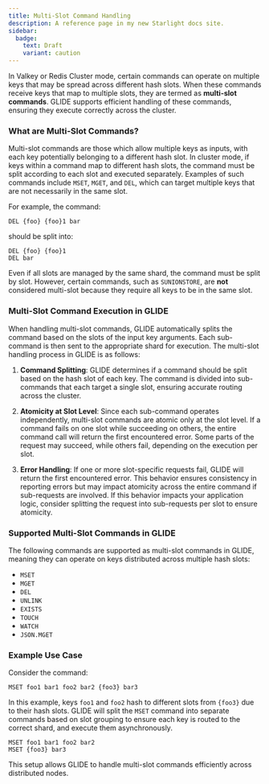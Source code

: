 ```yaml
---
title: Multi-Slot Command Handling
description: A reference page in my new Starlight docs site.
sidebar:
  badge:
    text: Draft
    variant: caution
---
```


In Valkey or Redis Cluster mode, certain commands can operate on multiple keys that may be spread across different hash slots. When these commands receive keys that map to multiple slots, they are termed as **multi-slot commands**. GLIDE supports efficient handling of these commands, ensuring they execute correctly across the cluster.

### What are Multi-Slot Commands?
Multi-slot commands are those which allow multiple keys as inputs, with each key potentially belonging to a different hash slot. In cluster mode, if keys within a command map to different hash slots, the command must be split according to each slot and executed separately. Examples of such commands include `MSET`, `MGET`, and `DEL`, which can target multiple keys that are not necessarily in the same slot.

For example, the command:
```
DEL {foo} {foo}1 bar
```
should be split into:
```
DEL {foo} {foo}1
DEL bar
```
Even if all slots are managed by the same shard, the command must be split by slot. However, certain commands, such as `SUNIONSTORE`, are **not** considered multi-slot because they require all keys to be in the same slot.

### Multi-Slot Command Execution in GLIDE

When handling multi-slot commands, GLIDE automatically splits the command based on the slots of the input key arguments. Each sub-command is then sent to the appropriate shard for execution. The multi-slot handling process in GLIDE is as follows:

1. **Command Splitting**:
   GLIDE determines if a command should be split based on the hash slot of each key. The command is divided into sub-commands that each target a single slot, ensuring accurate routing across the cluster.

2. **Atomicity at Slot Level**:
   Since each sub-command operates independently, multi-slot commands are atomic only at the slot level. If a command fails on one slot while succeeding on others, the entire command call will return the first encountered error. Some parts of the request may succeed, while others fail, depending on the execution per slot.

3. **Error Handling**:
   If one or more slot-specific requests fail, GLIDE will return the first encountered error. This behavior ensures consistency in reporting errors but may impact atomicity across the entire command if sub-requests are involved. If this behavior impacts your application logic, consider splitting the request into sub-requests per slot to ensure atomicity.

### Supported Multi-Slot Commands in GLIDE

The following commands are supported as multi-slot commands in GLIDE, meaning they can operate on keys distributed across multiple hash slots:

- `MSET`
- `MGET`
- `DEL`
- `UNLINK`
- `EXISTS`
- `TOUCH`
- `WATCH`
- `JSON.MGET`

### Example Use Case

Consider the command:
```
MSET foo1 bar1 foo2 bar2 {foo3} bar3
```
In this example, keys `foo1` and `foo2` hash to different slots from `{foo3}` due to their hash slots. GLIDE will split the `MSET` command into separate commands based on slot grouping to ensure each key is routed to the correct shard, and execute them asynchronously.

```
MSET foo1 bar1 foo2 bar2
MSET {foo3} bar3
```

This setup allows GLIDE to handle multi-slot commands efficiently across distributed nodes.

